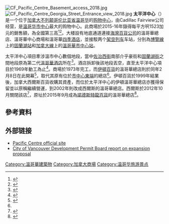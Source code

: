 {{noteTA
|1=zh-cn:不列颠哥伦比亚;zh-hk:卑詩;zh-tw:英屬哥倫比亞;
}}
{{infobox shopping mall
  | image = CF Pacific Centre Georgia Street Entrance 2018.jpg
  | caption = 
  | shopping_mall_name = 太平洋中心<br>{{lang|en|Pacific Centre}}
  | location = {{CAN}}[[不列颠哥伦比亚省|不列颠哥伦比亚省]][[温哥华|温哥华]]<br />[[佐治街_(溫哥華)|佐治西街]]701号
  | opening_date = 1973年
  | developer =
  | manager = Cadillac Fairview
  | owner = Cadillac Fairview
  | number_of_stores = 100
  | number_of_anchors = 2
  | floor_area = 1,575,333 ft²
  | parking = 1758個停車位 <!-- 1558 + 200 at Pender Place -->
  | floors = 3
  | website = [http://www.pacificcentre.com/ Pacific Centre]
}}
[[File:CF_Pacific_Centre_Basement_access_2018.jpg|thumb]]
[[File:CF_Pacific_Centre_Georgia_Street_Entrance_view_2018.jpg|thumb]]
'''太平洋中心'''（{{lang-en|Pacific Centre}}）是一个位于[[加拿大|加拿大]][[不列颠哥伦比亚省|不列颠哥伦比亚省]][[温哥华|温哥华]]的[[购物中心|购物中心]]，由Cadillac Fairview公司经营，是[[温哥华市中心|温哥华市中心]]最大的购物中心。此商場於2015-16年錄得每平方呎1523加元的銷售額，為全國第三高<ref>{{cite web| url=http://dailyhive.com/toronto/canada-largest-malls-report-2018| title=These are the 10 largest malls in Canada| date=2018-01-18| publisher=Daily Hive Toronto| accessdate=2018-04-07| archive-date=2018-04-08| archive-url=https://web.archive.org/web/20180408073924/http://dailyhive.com/toronto/canada-largest-malls-report-2018| dead-url=no}}</ref><ref>{{cite web| url=https://www.retailcouncil.org/sites/default/files/RCCCanadianShoppingCenterStudyFINAL.pdf| title=Canadian Shopping Centre Study| date=2016| publisher=Retail Council of Canada| accessdate=2018-04-07| archive-date=2018-03-18| archive-url=https://web.archive.org/web/20180318220433/https://www.retailcouncil.org/sites/default/files/RCCCanadianShoppingCenterStudyFINAL.pdf| dead-url=no}}</ref>。大楼設有地底通道連接[[哈德遜灣公司|海灣百貨公司]]的溫哥華總店、溫哥華中心商場和溫哥華[[四季酒店|四季酒店]]，並接駁两个[[溫哥華架空列車|架空列车]]车站，分別為[[博覽線|博覽線]]上的[[固蘭湖站|固蘭湖站]]和[[加拿大線|加拿大線]]上的[[溫哥華市中心站|溫哥華市中心站]]。

太平洋中心項目牽涉溫市中心數個地段，當中[[佐治街_(溫哥華)|佐治西街]]南部介乎豪街和[[固蘭湖街|固蘭湖街]]之間地段原為第二代[[溫哥華酒店|溫哥華酒店]]所在<ref name="miss604">{{cite web | url=https://miss604.com/2012/03/sears-closing-downtown-vancouver-some-history.html | title=Sears Closing Downtown Vancouver & Some History | publisher=Miss604 | first=Rebecca | last=Bollwitt | accessdate=2018-04-10 | date=2012-03-02 | archive-date=2018-04-11 | archive-url=https://web.archive.org/web/20180411111523/https://miss604.com/2012/03/sears-closing-downtown-vancouver-some-history.html | dead-url=no }}</ref>。酒店拆卸後該地段丟空，直至太平洋中心項目於1969年動工為止<ref>{{cite web| url=http://www.vancouverhistory.ca/chronology1969.htm| title=1969 Chronology| publisher=The History of Metropolitan Vancouver| accessdate=2018-04-10| archive-date=2016-07-12| archive-url=https://web.archive.org/web/20160712205901/http://www.vancouverhistory.ca/chronology1969.htm| dead-url=yes}}</ref>。商場於1973年完工，而[[伊頓百貨|伊頓百貨]]的溫哥華總店則於同年2月8日在此開幕<ref>{{cite web| url=http://www.vancouverhistory.ca/chronology1973.htm| title=1973 Chronology| publisher=The History of Metropolitan Vancouver| accessdate=2018-04-10| archive-date=2018-09-20| archive-url=https://web.archive.org/web/20180920110112/http://www.vancouverhistory.ca/chronology1973.htm| dead-url=yes}}</ref>，取代其原有位於[[溫哥華市中心東端|市中心東端]]的總店<ref name="miss604"/>。伊頓百貨於1999年結業後，加拿大西爾斯百貨收購其資產，而位於太平洋中心的伊頓溫哥華總店亦獲得保留並以原稱繼續營運，到2002年則改成西爾斯的溫哥華總店。西爾斯於2012年10月關閉該店<ref>{{cite web|url=https://biv.com/article/2012/03/sears-to-close-pacific-centre-store|title=Sears to close Pacific Centre store|publisher=Business in Vancouver|first=Jenny|last=Wagler|date=2012-03-01|accessdate=2018-04-10|archive-date=2018-04-11|archive-url=https://web.archive.org/web/20180411111537/https://biv.com/article/2012/03/sears-to-close-pacific-centre-store|dead-url=no}}</ref>，原址於2015年9月成為[[諾德斯特龍百貨公司|諾德斯特龍百貨]]的溫哥華總店<ref>{{cite web| url=https://www.retail-insider.com/retail-insider/2015/9/nordstrom-brands| title=Nordstrom Reveals Brands Carried in its Pacific Centre Flagship| publisher=Retail Insider| date=2015-09-14| accessdate=2018-04-10| archive-date=2018-04-11| archive-url=https://web.archive.org/web/20180411111543/https://www.retail-insider.com/retail-insider/2015/9/nordstrom-brands| dead-url=no}}</ref>。

== 參考資料 ==
{{reflist}}

== 外部链接 ==
* [http://www.pacificcentre.com/ Pacific Centre official site]{{Wayback|url=http://www.pacificcentre.com/ |date=20160305040319 }}
* [https://web.archive.org/web/20070930182749/http://www.city.vancouver.bc.ca/commsvcs/planning/dpboard/2005/pdf/777dunsmuir.pdf City of Vancouver Development Permit Board report on expansion proposal]

[[Category:溫哥華建築物|Category:溫哥華建築物]]
[[Category:加拿大商場|Category:加拿大商場]]
[[Category:温哥华旅游景点|Category:温哥华旅游景点]]